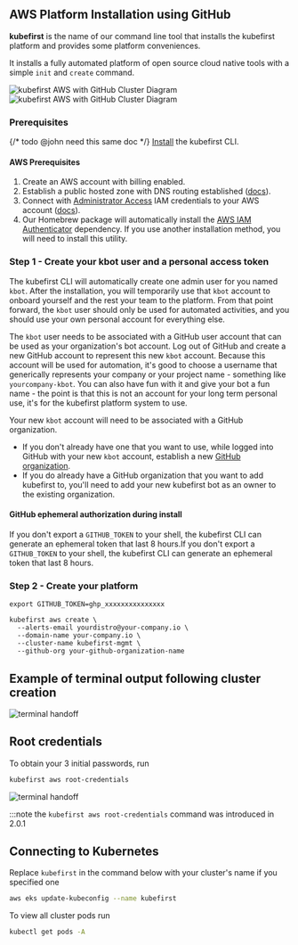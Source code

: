 ## AWS Platform Installation using GitHub

**kubefirst** is the name of our command line tool that installs the kubefirst platform and provides some platform conveniences.

It installs a fully automated platform of open source cloud native tools with a simple `init` and `create` command.

![kubefirst AWS with GitHub Cluster Diagram](../../../img/aws/github/installation-diagram-light.png#light-mode)![kubefirst AWS with GitHub Cluster Diagram](../../../img/aws/github/installation-diagram-dark.png#dark-mode)

### Prerequisites

{/* todo @john need this same doc */}
[Install](../../../common/platform.mdx) the kubefirst CLI.

#### AWS Prerequisites

1. Create an AWS account with billing enabled.
2. Establish a public hosted zone with DNS routing established ([docs](https://docs.aws.amazon.com/Route53/latest/DeveloperGuide/AboutHZWorkingWith.html)).
3. Connect with [Administrator Access](https://console.aws.amazon.com/iam/home?#/policies/arn:aws:iam::aws:policy/AdministratorAccessserviceLevelSummary) IAM credentials to your AWS account ([docs](https://docs.aws.amazon.com/general/latest/gr/aws-sec-cred-types.html#access-keys-and-secret-access-keys)).
4. Our Homebrew package will automatically install the [AWS IAM Authenticator](https://docs.aws.amazon.com/eks/latest/userguide/install-aws-iam-authenticator.html) dependency. If you use another installation method, you will need to install this utility.

### Step 1 - Create your kbot user and a personal access token

The kubefirst CLI will automatically create one admin user for you named `kbot`. After the installation, you will temporarily use that `kbot` account to onboard yourself and the rest your team to the platform. From that point forward, the `kbot` user should only be used for automated activities, and you should use your own personal account for everything else.

The `kbot` user needs to be associated with a GitHub user account that can be used as your organization's bot account. Log out of GitHub and create a new GitHub account to represent this new `kbot` account. Because this account will be used for automation, it's good to choose a username that generically represents your company or your project name - something like `yourcompany-kbot`. You can also have fun with it and give your bot a fun name - the point is that this is not an account for your long term personal use, it's for the kubefirst platform system to use.

Your new `kbot` account will need to be associated with a GitHub organization.

- If you don't already have one that you want to use, while logged into GitHub with your new `kbot` account, establish a new [GitHub organization](https://docs.github.com/en/organizations/collaborating-with-groups-in-organizations/creating-a-new-organization-from-scratch).
- If you do already have a GitHub organization that you want to add kubefirst to, you'll need to add your new kubefirst bot as an owner to the existing organization.

#### GitHub ephemeral authorization during install

If you don't export a `GITHUB_TOKEN` to your shell, the kubefirst CLI can generate an ephemeral token that last 8 hours.If you don't export a `GITHUB_TOKEN` to your shell, the kubefirst CLI can generate an ephemeral token that last 8 hours.

### Step 2 - Create your platform

```shell
export GITHUB_TOKEN=ghp_xxxxxxxxxxxxxxx

kubefirst aws create \
  --alerts-email yourdistro@your-company.io \
  --domain-name your-company.io \
  --cluster-name kubefirst-mgmt \
  --github-org your-github-organization-name
```

## Example of terminal output following cluster creation

![terminal handoff](../../../img/aws/github/handoff-screen.png)

## Root credentials

To obtain your 3 initial passwords, run

```bash
kubefirst aws root-credentials
```

![terminal handoff](../../../img/common/kubefirst/root-credentials.png)

:::note the `kubefirst aws root-credentials` command was introduced in 2.0.1

## Connecting to Kubernetes

Replace `kubefirst` in the command below with your cluster's name if you specified one

```bash
aws eks update-kubeconfig --name kubefirst
```

To view all cluster pods run

```bash
kubectl get pods -A
```